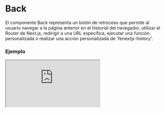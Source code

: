 # Back

El componente Back representa un botón de retroceso que permite al usuario navegar a la página anterior en el historial del navegador, utilizar el Router de Next.js, redirigir a una URL específica, ejecutar una función personalizada o realizar una acción personalizada de 'fenextjs-history'.


### Ejemplo

<Iframe
  minHeightIframe="30dvh"
  src="https://fenextjs-component-storybook.vercel.app/iframe.html?args=&id=component-back--index&viewMode=story"
/>

### Importación

Para importar el componente Back, se puede hacer desde fenextjs

```tsx copy
import { Back } from "fenextjs";
```

### Parámetros

| Parámetro           | Tipo                                                            | Requerido | Default                | Descripcion                                                                                                            |
| ------------------- | --------------------------------------------------------------- | --------- | ---------------------- | ---------------------------------------------------------------------------------------------------------------------- |
| loader              | boolean                                                         | no        | false                  | Indica si el componente está en estado de carga, mostrando un indicador de 'Loader' y deshabilitando su funcionalidad. |
| disabled            | boolean                                                         | no        | false                  | Indica si el botón está deshabilitado.                                                                                 |
| onClick             | (e?: any) =\> void                                              | no        | undefined              | Función personalizada que se ejecuta al hacer clic en el botón.                                                        |
| icon                | ReactNode                                                       | no        | \<SvgPaginationPre /\> | Icono que se muestra dentro del botón.                                                                                 |
| children            | ReactNode                                                       | no        | 'Back'                 | Contenido o texto que se muestra dentro del botón.                                                                     |
| typeOnBack          | 'fenextjs-history' \| 'history' \| 'router' \| 'link' \| 'none' | no        | 'history'              | Define el tipo de acción que se ejecutará al hacer clic en el botón.                                                   |
| link                | string                                                          | no        | ''                     | URL a la que redirigir si 'typeOnBack' es 'link'.                                                                      |
| useHistoryMinLenght | boolean                                                         | no        | false                  | Determina si se debe mostrar el botón solo si el historial del navegador tiene una longitud mínima.                    |
| minLenght           | number                                                          | no        | 2                      | Longitud mínima del historial del navegador para mostrar el botón.                                                     |
| onValidateRuteBack  | (path: string) =\> boolean                                      | no        | undefined              | Función para validar el retroceso cuando 'typeOnBack' es 'fenextjs-history'.                                           |
| className           | string                                                          | no        | ''                     | Clase CSS para personalizar el contenedor del botón.                                                                   |
| classNameDisabled   | string                                                          | no        | ''                     | Clase CSS para el estado deshabilitado del botón.                                                                      |
| classNameIcon       | string                                                          | no        | ''                     | Clase CSS para el icono del botón.                                                                                     |
| classNameContent    | string                                                          | no        | ''                     | Clase CSS para el contenido del botón.                                                                                 |
| classNameLoader     | string                                                          | no        | ''                     | Clase CSS para el componente 'Loader'.                                                                                 |

### Redireccionamiento

Dependiendo del valor de 'typeOnBack', la redirección se ejecutará de la siguiente manera:

| Tipo de back     | Redireccion                    | Descripción                                                           |
| ---------------- | ------------------------------ | --------------------------------------------------------------------- |
| fenextjs-history | onBack(\{onValidateRuteBack\}) | Acción personalizada utilizando el hook 'useHistory' de 'fenextjs'.   |
| history          | history.back()                 | Redirección a la página anterior mediante el historial del navegador. |
| router           | router.back()                  | Redirección utilizando el router de Next.js.                          |
| link             | router.push(link)              | Redirección a una URL específica.                                     |
| none             | Ninguna acción                 | No se realiza ninguna redirección.                                    |

### **NOTA**

Para que `typeOnBack='fenextjs-history'` funcione correctamente debe ser ejecutado useHistory en \_app o el layout mas superior que se posea.

```tsx copy
import type { AppProps } from "next/app";
import { useHistory } from "fenextjs";

export default function App({ Component, pageProps }: AppProps) {
  useHistory({});
  return <Component {...pageProps} />;
}
```

### Storybook

Para ver el storybook del componente lo puede hacer con este [link](https://fenextjs-component-storybook.vercel.app/?path=/story/component-back--index)

### Usos

- Básico

```tsx copy
<Back />
```

- Back con texto personalizado

```tsx copy
<Back>Go Back</Back>
```

- Back con acción personalizada

```tsx copy
<Back onClick={() => console.log("Botón clickeado")}>Volver</Back>
```

- Back deshabilitado

```tsx copy
<Back disabled={true} />
```

- Back con validación personalizada

```tsx copy
<Back
  typeOnBack="fenextjs-history"
  onValidateRuteBack={(path) => path !== "/home"}
/>
```
